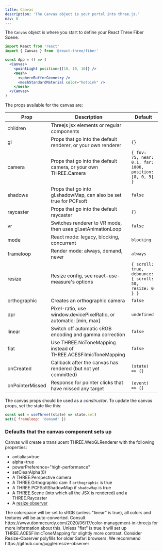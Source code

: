 ```yaml
---
title: Canvas
description: 'The Canvas object is your portal into three.js.'
nav: 8
---
```


The `Canvas` object is where you start to define your React Three Fiber Scene.

```jsx
import React from 'react'
import { Canvas } from '@react-three/fiber'

const App = () => (
  <Canvas>
    <pointLight position={[10, 10, 10]} />
    <mesh>
      <sphereBufferGeometry />
      <meshStandardMaterial color="hotpink" />
    </mesh>
  </Canvas>
)
```

The props available for the canvas are:

| Prop            | Description                                                        | Default                                                  |
| --------------- | ------------------------------------------------------------------ | -------------------------------------------------------- |
| children        | Threejs jsx elements or regular components                         |                                                          |
| gl              | Props that go into the default renderer, or your own renderer      | `{}`                                                     |
| camera          | Props that go into the default camera, or your own THREE.Camera    | `{ fov: 75, near: 0.1, far: 1000, position: [0, 0, 5] }` |
| shadows         | Props that go into gl.shadowMap, can also be set true for PCFsoft  | `false`                                                  |
| raycaster       | Props that go into the default raycaster                           | `{}`                                                     |
| vr              | Switches renderer to VR mode, then uses gl.setAnimationLoop        | `false`                                                  |
| mode            | React mode: legacy, blocking, concurrent                           | `blocking`                                               |
| frameloop       | Render mode: always, demand, never                                 | `always`                                                 |
| resize          | Resize config, see react-use-measure's options                     | `{ scroll: true, debounce: { scroll: 50, resize: 0 } }`  |
| orthographic    | Creates an orthographic camera                                     | `false`                                                  |
| dpr             | Pixel-ratio, use window.devicePixelRatio, or automatic: [min, max] | `undefined`                                              |
| linear          | Switch off automatic sRGB encoding and gamma correction            | `false`                                                  |
| flat            | Use THREE.NoToneMapping instead of THREE.ACESFilmicToneMapping     | `false`                                                  |
| onCreated       | Callback after the canvas has rendered (but not yet committed)     | `(state) => {}`                                          |
| onPointerMissed | Response for pointer clicks that have missed any target            | `(event) => {}`                                          |

The canvas props should be used as a _constructor_. To update the canvas props, set the state like this:

```jsx
const set = useThree((state) => state.set)
set({ frameloop: 'demand' })
```

### Defaults that the canvas component sets up

Canvas will create a translucent THREE.WebGLRenderer with the following properties:

- antialias=true
- alpha=true
- powerPreference="high-performance"
- setClearAlpha(0)
- A THREE.Perspective camera
- A THREE.Orthographic cam if `orthographic` is true
- A THREE.PCFSoftShadowMap if `shadowMap` is true
- A THREE.Scene (into which all the JSX is rendered) and a THREE.Raycaster
- A [resize observer](https://github.com/react-spring/react-use-measure)

<Hint>
  The colorspace will be set to sRGB (unless "linear" is true), all colors and textures will be
  auto-converted. Consult https://www.donmccurdy.com/2020/06/17/color-management-in-threejs for more
  information about this. Unless "flat" is true it will set up THREE.ACESFilmicToneMapping for
  slightly more contrast.
</Hint>

<Hint>
  Consider Resize-Observer polyfills for older Safari browsers. We recommend
  https://github.com/juggle/resize-observer
</Hint>
